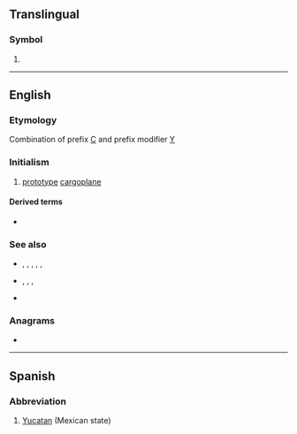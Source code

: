 {{also|yC|ус|үс|ᎩᏟ}}
==Translingual==

===Symbol===
{{mul-symbol}}

# {{SI-unit-abb|yotta|coulomb|[[electric charge]]}}

----

==English==

===Etymology===
Combination of prefix [[C]] and prefix modifier [[Y]]

===Initialism===
{{head|en|prefix|head=[[Y]][[C]]}}

# {{lb|en|US|military|aviation}} [[prototype]] [[cargoplane]] {{qualifier|prefix}}

====Derived terms====
* {{l|en|YC-17}}

===See also===
* {{l|en|KC}}, {{l|en|RC}}, {{l|en|QC}}, {{l|en|AC}}, {{l|en|XC}}, {{l|en|VC}}
* {{l|en|YA}}, {{l|en|YB}}, {{l|en|YF}}, {{l|en|YQ}}
* {{l|en|Y-plane}}

===Anagrams===
* {{anagrams|en|-cy|CY|Cy}}

----

==Spanish==

===Abbreviation===
{{head|es|abbreviation}}

# [[Yucatan]] (Mexican state)